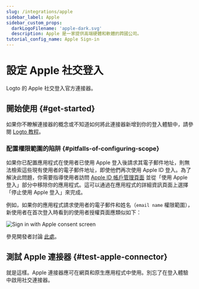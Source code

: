 ```yaml
---
slug: /integrations/apple
sidebar_label: Apple
sidebar_custom_props:
  darkLogoFilename: 'apple-dark.svg'
  description: Apple 是一家提供高端硬體和軟體的跨國公司。
tutorial_config_name: Apple Sign-in
---
```




# 設定 Apple 社交登入

Logto 的 Apple 社交登入官方連接器。

<GuideTip />

## 開始使用 \{#get-started}

如果你不瞭解連接器的概念或不知道如何將此連接器新增到你的登入體驗中，請參閱 [Logto 教程](/connectors/social-connectors)。

<Integration />

### 配置權限範圍的陷阱 \{#pitfalls-of-configuring-scope}

如果你已配置應用程式在使用者已使用 Apple 登入後請求其電子郵件地址，則無法檢索這些現有使用者的電子郵件地址，即使他們再次使用 Apple ID 登入。為了解決此問題，你需要指導使用者訪問 [Apple ID 帳戶管理頁面](https://appleid.apple.com/account/manage) 並從「使用 Apple 登入」部分中移除你的應用程式。這可以通過在應用程式的詳細資訊頁面上選擇「停止使用 Apple 登入」來完成。

例如，如果你的應用程式請求使用者的電子郵件和姓名（`email name` 權限範圍），新使用者在首次登入時看到的使用者授權頁面應類似如下：

<img
  src="/img/assets/sign-in-with-apple-consent-screen.png"
  alt="Sign in with Apple consent screen"
/>

參見開發者討論 [此處](https://forums.developer.apple.com/forums/thread/132223)。

## 測試 Apple 連接器 \{#test-apple-connector}

就是這樣。Apple 連接器應可在網頁和原生應用程式中使用。別忘了<MainSiteUrl href="/connectors/social-connectors#enable-social-sign-in">在登入體驗中啟用社交連接器</MainSiteUrl>。
